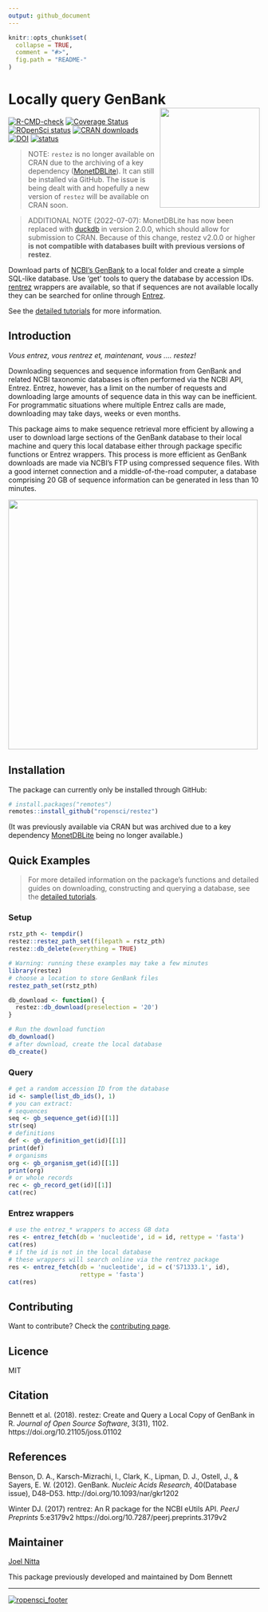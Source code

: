 ```yaml
---
output: github_document
---
```


<!-- README.md is generated from README.Rmd. Please edit that file -->
<!-- devtools::rmarkdown::render("README.Rmd") -->
<!-- Rscript -e "library(knitr); knit('README.Rmd')" -->

```r
knitr::opts_chunk$set(
  collapse = TRUE,
  comment = "#>",
  fig.path = "README-"
)
```

# Locally query GenBank <img src="https://raw.githubusercontent.com/ropensci/restez/master/logo.png" height="200" align="right"/>

[![R-CMD-check](https://github.com/ropensci/restez/workflows/R-CMD-check/badge.svg)](https://github.com/ropensci/restez/actions)
[![Coverage Status](https://coveralls.io/repos/github/ropensci/restez/badge.svg?branch=master)](https://coveralls.io/github/ropensci/restez?branch=master)
[![ROpenSci status](https://badges.ropensci.org/232_status.svg)](https://github.com/ropensci/software-review/issues/232)
[![CRAN downloads](http://cranlogs.r-pkg.org/badges/grand-total/restez)](https://CRAN.R-project.org/package=restez)
[![DOI](https://zenodo.org/badge/129107980.svg)](https://zenodo.org/badge/latestdoi/129107980)
[![status](https://joss.theoj.org/papers/10.21105/joss.01102/status.svg)](https://joss.theoj.org/papers/10.21105/joss.01102)

> NOTE: `restez` is no longer available on CRAN due to the archiving of a key dependency ([MonetDBLite](https://github.com/MonetDB/MonetDBLite-R)). It can still be installed via GitHub. The issue is being dealt with and hopefully a new version of `restez` will be available on CRAN soon.

> ADDITIONAL NOTE (2022-07-07): MonetDBLite has now been replaced with [duckdb](https://github.com/duckdb/duckdb) in version 2.0.0, which should allow for submission to CRAN. Because of this change, restez v2.0.0 or higher **is not compatible with databases built with previous versions of restez**.

Download parts of [NCBI's GenBank](https://www.ncbi.nlm.nih.gov/nuccore) to a local folder and create a simple SQL-like database. Use 'get' tools to query the database by accession IDs. [rentrez](https://github.com/ropensci/rentrez) wrappers are available, so that if sequences are not available locally they can be searched for online through [Entrez](https://www.ncbi.nlm.nih.gov/books/NBK25500/).

See the [detailed tutorials](https://docs.ropensci.org/restez/articles/restez.html) for more information.

## Introduction

*Vous entrez, vous rentrez et, maintenant, vous .... restez!*

Downloading sequences and sequence information from GenBank and related NCBI taxonomic databases is often performed via the NCBI API, Entrez. Entrez, however, has a limit on the number of requests and downloading large amounts of sequence data in this way can be inefficient. For programmatic situations where multiple Entrez calls are made, downloading may take days, weeks or even months.

This package aims to make sequence retrieval more efficient by allowing a user to download large sections of the GenBank database to their local machine and query this local database either through package specific functions or Entrez wrappers. This process is more efficient as GenBank downloads are made via NCBI's FTP using compressed sequence files. With a good internet connection and a middle-of-the-road computer, a database comprising 20 GB of sequence information can be generated in less than 10 minutes.

<img src="https://raw.githubusercontent.com/ropensci/restez/master/paper/outline.png" height="500" align="center"/>

## Installation

<!--
`restez` is available via CRAN and can be installed:

```r
install.packages("restez")
```
-->

The package can currently only be installed through GitHub:

```r
# install.packages("remotes")
remotes::install_github("ropensci/restez")
```

(It was previously available via CRAN but was archived due to a key dependency [MonetDBLite](https://github.com/MonetDB/MonetDBLite-R) being no longer available.)

## Quick Examples

> For more detailed information on the package's functions and detailed guides on downloading, constructing and querying a database, see the [detailed  tutorials](https://docs.ropensci.org/restez/articles/restez.html).

### Setup

```r
rstz_pth <- tempdir()
restez::restez_path_set(filepath = rstz_pth)
restez::db_delete(everything = TRUE)
```
```r
# Warning: running these examples may take a few minutes
library(restez)
# choose a location to store GenBank files
restez_path_set(rstz_pth)
```
``` r
db_download <- function() {
  restez::db_download(preselection = '20')
}
```
```r
# Run the download function
db_download()
# after download, create the local database
db_create()
```

### Query

```r
# get a random accession ID from the database
id <- sample(list_db_ids(), 1)
# you can extract:
# sequences
seq <- gb_sequence_get(id)[[1]]
str(seq)
# definitions
def <- gb_definition_get(id)[[1]]
print(def)
# organisms
org <- gb_organism_get(id)[[1]]
print(org)
# or whole records
rec <- gb_record_get(id)[[1]]
cat(rec)
```

### Entrez wrappers

```r
# use the entrez_* wrappers to access GB data
res <- entrez_fetch(db = 'nucleotide', id = id, rettype = 'fasta')
cat(res)
# if the id is not in the local database
# these wrappers will search online via the rentrez package
res <- entrez_fetch(db = 'nucleotide', id = c('S71333.1', id),
                    rettype = 'fasta')
cat(res)
```

## Contributing

Want to contribute? Check the [contributing page](https://docs.ropensci.org/restez/CONTRIBUTING.html).

## Licence

MIT

## Citation

Bennett et al. (2018).  restez:  Create and Query a Local Copy of GenBank in R.
*Journal of Open Source Software*, 3(31), 1102. https://doi.org/10.21105/joss.01102

## References

Benson, D. A., Karsch-Mizrachi, I., Clark, K., Lipman, D. J., Ostell, J., &
Sayers, E. W. (2012). GenBank. *Nucleic Acids Research*, 40(Database issue),
D48–D53. http://doi.org/10.1093/nar/gkr1202

Winter DJ. (2017) rentrez: An R package for the NCBI eUtils API.
*PeerJ Preprints* 5:e3179v2 https://doi.org/10.7287/peerj.preprints.3179v2

## Maintainer

[Joel Nitta](https://github.com/joelnitta)

This package previously developed and maintained by Dom Bennett

-----

[![ropensci_footer](https://ropensci.org/public_images/ropensci_footer.png)](https://ropensci.org)

